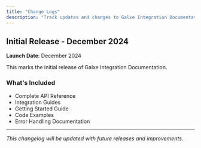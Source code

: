 ```yaml
---
title: "Change Logs"
description: "Track updates and changes to Galxe Integration Documentation"
---
```


## Initial Release - December 2024

**Launch Date**: December 2024

This marks the initial release of Galxe Integration Documentation.

### What's Included

- Complete API Reference
- Integration Guides
- Getting Started Guide
- Code Examples
- Error Handling Documentation

---

*This changelog will be updated with future releases and improvements.*